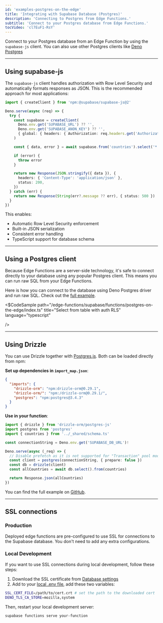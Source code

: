 ```yaml
---
id: 'examples-postgres-on-the-edge'
title: 'Integrating with Supabase Database (Postgres)'
description: 'Connecting to Postgres from Edge Functions.'
subtitle: 'Connect to your Postgres database from Edge Functions.'
tocVideo: 'cl7EuF1-RsY'
---
```


Connect to your Postgres database from an Edge Function by using the `supabase-js` client.
You can also use other Postgres clients like [Deno Postgres](https://deno.land/x/postgres)

---

## Using supabase-js

The `supabase-js` client handles authorization with Row Level Security and automatically formats responses as JSON. This is the recommended approach for most applications:

```ts index.ts
import { createClient } from 'npm:@supabase/supabase-js@2'

Deno.serve(async (req) => {
  try {
    const supabase = createClient(
      Deno.env.get('SUPABASE_URL') ?? '',
      Deno.env.get('SUPABASE_ANON_KEY') ?? '',
      { global: { headers: { Authorization: req.headers.get('Authorization')! } } }
    )

    const { data, error } = await supabase.from('countries').select('*')

    if (error) {
      throw error
    }

    return new Response(JSON.stringify({ data }), {
      headers: { 'Content-Type': 'application/json' },
      status: 200,
    })
  } catch (err) {
    return new Response(String(err?.message ?? err), { status: 500 })
  }
})
```

This enables:

- Automatic Row Level Security enforcement
- Built-in JSON serialization
- Consistent error handling
- TypeScript support for database schema

---

## Using a Postgres client

Because Edge Functions are a server-side technology, it's safe to connect directly to your database using any popular Postgres client. This means you can run raw SQL from your Edge Functions.

Here is how you can connect to the database using Deno Postgres driver and run raw SQL. Check out the [full example](https://github.com/supabase/supabase/tree/master/examples/edge-functions/supabase/functions/postgres-on-the-edge).

<$CodeSample
path="/edge-functions/supabase/functions/postgres-on-the-edge/index.ts"
title="Select from table with auth RLS"
language="typescript"

/>

---

## Using Drizzle

You can use Drizzle together with [Postgres.js](https://github.com/porsager/postgres). Both can be loaded directly from npm:

**Set up dependencies in `import_map.json`**:

```json supabase/functions/import_map.json
{
  "imports": {
    "drizzle-orm": "npm:drizzle-orm@0.29.1",
    "drizzle-orm/": "npm:/drizzle-orm@0.29.1/",
    "postgres": "npm:postgres@3.4.3"
  }
}
```

**Use in your function**:

```ts supabase/functions/drizzle/index.ts
import { drizzle } from 'drizzle-orm/postgres-js'
import postgres from 'postgres'
import { countries } from '../_shared/schema.ts'

const connectionString = Deno.env.get('SUPABASE_DB_URL')!

Deno.serve(async (_req) => {
  // Disable prefetch as it is not supported for "Transaction" pool mode
  const client = postgres(connectionString, { prepare: false })
  const db = drizzle(client)
  const allCountries = await db.select().from(countries)

  return Response.json(allCountries)
})
```

You can find the full example on [GitHub](https://github.com/thorwebdev/edgy-drizzle).

---

## SSL connections

### Production

Deployed edge functions are pre-configured to use SSL for connections to the Supabase database. You don't need to add any extra configurations.

### Local Development

If you want to use SSL connections during local development, follow these steps:

1. Download the SSL certificate from [Database settings](https://supabase.com/dashboard/project/_/settings/database)
2. Add to your [local .env file](https://supabase.com/docs/guides/functions/secrets), add these two variables:

```bash
SSL_CERT_FILE=/path/to/cert.crt # set the path to the downloaded cert
DENO_TLS_CA_STORE=mozilla,system
```

Then, restart your local development server:

```bash
supabase functions serve your-function
```
